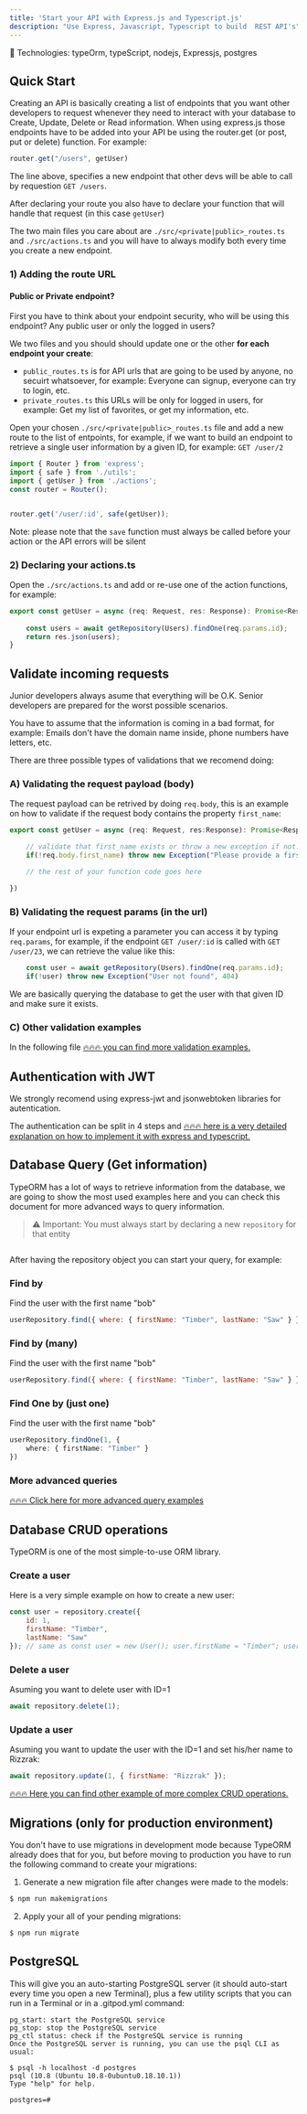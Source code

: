 ```yaml
---
title: 'Start your API with Express.js and Typescript.js'
description: "Use Express, Javascript, Typescript to build  REST API's"
---
```



🍬 Technologies: typeOrm, typeScript, nodejs, Expressjs, postgres

## Quick Start

Creating an API is basically creating a list of endpoints that you want other developers to request whenever they need to interact with your database to Create, Update, Delete or Read information. 
When using express.js those endpoints have to be added into your API be using the router.get (or post, put or delete) function. For example:

```js
router.get("/users", getUser)
```

The line above, specifies a new endpoint that other devs will be able to call by requestion `GET /users`.

After declaring your route you also have to declare your function that will handle that request (in this case `getUser`)

The two main files you care about are `./src/<private|public>_routes.ts` and `./src/actions.ts` and you will have to always modify both every time you create a new endpoint.

### 1) Adding the route URL

#### Public or Private endpoint?

First you have to think about your endpoint security, who will be using this endpoint? Any public user or only the logged in users?

We two files and you should should update one or the other **for each endpoint your create**:

- `public_routes.ts` is for API urls that are going to be used by anyone, no secuirt whatsoever, for example: Everyone can signup, everyone can try to login, etc.
- `private_routes.ts` this URLs will be only for logged in users, for example: Get my list of favorites, or get my information, etc.

Open your chosen `./src/<private|public>_routes.ts` file and add a new route to the list of entpoints, for example, if we want to build an endpoint to retrieve a single user information by a given ID, for example: `GET /user/2`

```ts
import { Router } from 'express';
import { safe } from './utils';
import { getUser } from './actions';
const router = Router();


router.get('/user/:id', safe(getUser));
```

Note: please note that the `save` function must always be called before your action or the API errors will be silent

### 2) Declaring your actions.ts

Open the `./src/actions.ts` and add or re-use one of the action functions, for example:

```ts
export const getUser = async (req: Request, res: Response): Promise<Response> =>{
	
	const users = await getRepository(Users).findOne(req.params.id);
	return res.json(users);
}
```

## Validate incoming requests

Junior developers always asume that everything will be O.K. Senior developers are prepared for the worst possible scenarios.

You have to assume that the information is coming in a bad format, for example: Emails don't have the domain name inside, phone numbers have letters, etc.

There are three possible types of validations that we recomend doing:

### A) Validating the request payload (body)

The request payload can be retrived by doing `req.body`, this is an example on how to validate if the request body contains the property `first_name`:

```ts
export const getUser = async (req: Request, res:Response): Promise<Response> =>{

	// validate that first_name exists or throw a new exception if not.
	if(!req.body.first_name) throw new Exception("Please provide a first_name")

	// the rest of your function code goes here

})
```

### B) Validating the request params (in the url)

If your endpoint url is expeting a parameter you can access it by typing `req.params`, for example, if the endpoint `GET /user/:id` is called with `GET /user/23`, we can retrieve the value like this:

```ts
	const user = await getRepository(Users).findOne(req.params.id);
	if(!user) throw new Exception("User not found", 404)
```

We are basically querying the database to get the user with that given ID and make sure it exists.

### C) Other validation examples

In the following file [🔥🔥🔥 you can find more validation examples.](/other/express/example-actions) 

## Authentication with JWT

We strongly recomend using express-jwt and jsonwebtoken libraries for autentication.

The authentication can be split in 4 steps and [🔥🔥🔥 here is a very detailed explanation on how to implement it with express and typescript.](/other/express/jwt-authentication.md)

## Database Query (Get information)

TypeORM has a lot of ways to retrieve information from the database, we are going to show the most used examples here and you can check this document for more advanced ways to query information.

> ⚠️ Important: You must always start by declaring a new `repository` for that entity

```js
```

After having the repository object you can start your query, for example:

### Find by

Find the user with the first name "bob"

```js
userRepository.find({ where: { firstName: "Timber", lastName: "Saw" } });
```

### Find by (many)

Find the user with the first name "bob"

```js
userRepository.find({ where: { firstName: "Timber", lastName: "Saw" } });
```

### Find One by (just one)

Find the user with the first name "bob"

```typescript
userRepository.findOne(1, {
    where: { firstName: "Timber" }
})
```

### More advanced queries

[🔥🔥🔥 Click here for more advanced query examples](/other/express/query)

## Database CRUD operations

TypeORM is one of the most simple-to-use ORM library.

### Create a user 

Here is a very simple example on how to create a new user:

```js
const user = repository.create({
    id: 1,
    firstName: "Timber",
    lastName: "Saw"
}); // same as const user = new User(); user.firstName = "Timber"; user.lastName = "Saw";
```

### Delete a user

Asuming you want to delete user with ID=1

```js
await repository.delete(1);
```

### Update a user

Asuming you want to update the user with the ID=1 and set his/her name to Rizzrak:

```js
await repository.update(1, { firstName: "Rizzrak" });
```

[🔥🔥🔥 Here you can find other example of more complex CRUD operations.](/other/express/crud)

## Migrations (only for production environment)

You don't have to use migrations in development mode because TypeORM already does that for you, but before moving to production you have to run the following command to create your migrations:

1. Generate a new migration file after changes were made to the models:

```bash
$ npm run makemigrations
```

2. Apply your all of your pending migrations:

```bash
$ npm run migrate
```


## PostgreSQL


This will give you an auto-starting PostgreSQL server (it should auto-start every time you open a new Terminal), plus a few utility scripts that you can run in a Terminal or in a .gitpod.yml command:

```
pg_start: start the PostgreSQL service
pg_stop: stop the PostgreSQL service
pg_ctl status: check if the PostgreSQL service is running
Once the PostgreSQL server is running, you can use the psql CLI as usual:

$ psql -h localhost -d postgres
psql (10.8 (Ubuntu 10.8-0ubuntu0.18.10.1))
Type "help" for help.

postgres=#
```


